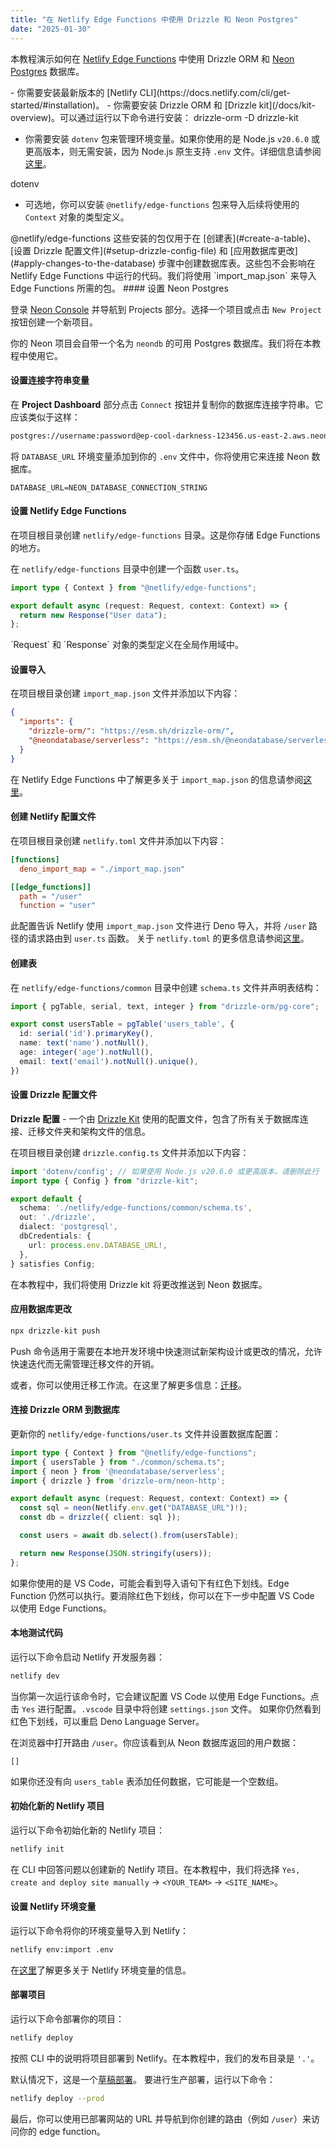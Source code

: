 ```yaml
---
title: "在 Netlify Edge Functions 中使用 Drizzle 和 Neon Postgres"
date: "2025-01-30"
---
```



本教程演示如何在 [Netlify Edge Functions](https://docs.netlify.com/edge-functions/overview/) 中使用 Drizzle ORM 和 [Neon Postgres](https://neon.tech/) 数据库。

<Prerequisites>
- 你需要安装最新版本的 [Netlify CLI](https://docs.netlify.com/cli/get-started/#installation)。
- 你需要安装 Drizzle ORM 和 [Drizzle kit](/docs/kit-overview)。可以通过运行以下命令进行安装：
<Npm>
drizzle-orm
-D drizzle-kit
</Npm>

- 你需要安装 `dotenv` 包来管理环境变量。如果你使用的是 Node.js `v20.6.0` 或更高版本，则无需安装，因为 Node.js 原生支持 `.env` 文件。详细信息请参阅[这里](https://nodejs.org/en/blog/release/v20.6.0#built-in-env-file-support)。
<Npm>
  dotenv
</Npm>

- 可选地，你可以安装 `@netlify/edge-functions` 包来导入后续将使用的 `Context` 对象的类型定义。
<Npm>
  @netlify/edge-functions
</Npm>
</Prerequisites>

<Callout type="warning">
这些安装的包仅用于在 [创建表](#create-a-table)、[设置 Drizzle 配置文件](#setup-drizzle-config-file) 和 [应用数据库更改](#apply-changes-to-the-database) 步骤中创建数据库表。这些包不会影响在 Netlify Edge Functions 中运行的代码。我们将使用 `import_map.json` 来导入 Edge Functions 所需的包。
</Callout>

<Steps>
#### 设置 Neon Postgres

登录 [Neon Console](https://console.neon.tech/app/projects) 并导航到 Projects 部分。选择一个项目或点击 `New Project` 按钮创建一个新项目。

你的 Neon 项目会自带一个名为 `neondb` 的可用 Postgres 数据库。我们将在本教程中使用它。

#### 设置连接字符串变量

在 **Project Dashboard** 部分点击 `Connect` 按钮并复制你的数据库连接字符串。它应该类似于这样：

```bash
postgres://username:password@ep-cool-darkness-123456.us-east-2.aws.neon.tech/neondb?sslmode=require
```

将 `DATABASE_URL` 环境变量添加到你的 `.env` 文件中，你将使用它来连接 Neon 数据库。

```text copy
DATABASE_URL=NEON_DATABASE_CONNECTION_STRING
```

#### 设置 Netlify Edge Functions

在项目根目录创建 `netlify/edge-functions` 目录。这是你存储 Edge Functions 的地方。

在 `netlify/edge-functions` 目录中创建一个函数 `user.ts`。

```typescript copy filename="netlify/edge-functions/user.ts"
import type { Context } from "@netlify/edge-functions";

export default async (request: Request, context: Context) => {
  return new Response("User data");
};
```

<Callout type="warning">
`Request` 和 `Response` 对象的类型定义在全局作用域中。
</Callout>

#### 设置导入

在项目根目录创建 `import_map.json` 文件并添加以下内容：

```json copy filename="import_map.json"
{
  "imports": {
    "drizzle-orm/": "https://esm.sh/drizzle-orm/",
    "@neondatabase/serverless": "https://esm.sh/@neondatabase/serverless"
  }
}
```

在 Netlify Edge Functions 中了解更多关于 `import_map.json` 的信息请参阅[这里](https://docs.netlify.com/edge-functions/api/#import-maps)。

#### 创建 Netlify 配置文件

在项目根目录创建 `netlify.toml` 文件并添加以下内容：

```toml copy filename="netlify.toml"
[functions]
  deno_import_map = "./import_map.json"

[[edge_functions]]
  path = "/user"
  function = "user"
```

此配置告诉 Netlify 使用 `import_map.json` 文件进行 Deno 导入，并将 `/user` 路径的请求路由到 `user.ts` 函数。
关于 `netlify.toml` 的更多信息请参阅[这里](https://docs.netlify.com/configure-builds/file-based-configuration/)。

#### 创建表

在 `netlify/edge-functions/common` 目录中创建 `schema.ts` 文件并声明表结构：

```typescript copy filename="netlify/edge-functions/common/schema.ts"
import { pgTable, serial, text, integer } from "drizzle-orm/pg-core";

export const usersTable = pgTable('users_table', {
  id: serial('id').primaryKey(),
  name: text('name').notNull(),
  age: integer('age').notNull(),
  email: text('email').notNull().unique(),
})
```

#### 设置 Drizzle 配置文件

**Drizzle 配置** - 一个由 [Drizzle Kit](/docs/kit-overview) 使用的配置文件，包含了所有关于数据库连接、迁移文件夹和架构文件的信息。

在项目根目录创建 `drizzle.config.ts` 文件并添加以下内容：

```typescript copy filename="drizzle.config.ts"
import 'dotenv/config'; // 如果使用 Node.js v20.6.0 或更高版本，请删除此行
import type { Config } from "drizzle-kit";

export default {
  schema: './netlify/edge-functions/common/schema.ts',
  out: './drizzle',
  dialect: 'postgresql',
  dbCredentials: {
    url: process.env.DATABASE_URL!,
  },
} satisfies Config;
```

在本教程中，我们将使用 Drizzle kit 将更改推送到 Neon 数据库。

#### 应用数据库更改

```bash copy
npx drizzle-kit push
```
<Callout type="warning">Push 命令适用于需要在本地开发环境中快速测试新架构设计或更改的情况，允许快速迭代而无需管理迁移文件的开销。</Callout>

或者，你可以使用迁移工作流。在这里了解更多信息：[迁移](/docs/migrations)。

#### 连接 Drizzle ORM 到数据库

更新你的 `netlify/edge-functions/user.ts` 文件并设置数据库配置：

```typescript copy filename="netlify/edge-functions/user.ts"
import type { Context } from "@netlify/edge-functions";
import { usersTable } from "./common/schema.ts";
import { neon } from '@neondatabase/serverless';
import { drizzle } from 'drizzle-orm/neon-http';

export default async (request: Request, context: Context) => {
  const sql = neon(Netlify.env.get("DATABASE_URL")!);
  const db = drizzle({ client: sql });

  const users = await db.select().from(usersTable);

  return new Response(JSON.stringify(users));
};
```

<Callout type="warning">
如果你使用的是 VS Code，可能会看到导入语句下有红色下划线。Edge Function 仍然可以执行。要消除红色下划线，你可以在下一步中配置 VS Code 以使用 Edge Functions。
</Callout>

#### 本地测试代码

运行以下命令启动 Netlify 开发服务器：

```bash copy
netlify dev
```

当你第一次运行该命令时，它会建议配置 VS Code 以使用 Edge Functions。点击 `Yes` 进行配置。`.vscode` 目录中将创建 `settings.json` 文件。
如果你仍然看到红色下划线，可以重启 Deno Language Server。

在浏览器中打开路由 `/user`。你应该看到从 Neon 数据库返回的用户数据：

```plaintext
[]
```

如果你还没有向 `users_table` 表添加任何数据，它可能是一个空数组。

#### 初始化新的 Netlify 项目

运行以下命令初始化新的 Netlify 项目：

```bash copy
netlify init
```

在 CLI 中回答问题以创建新的 Netlify 项目。在本教程中，我们将选择 `Yes, create and deploy site manually` -> `<YOUR_TEAM>` -> `<SITE_NAME>`。

#### 设置 Netlify 环境变量

运行以下命令将你的环境变量导入到 Netlify：

```bash copy
netlify env:import .env
```

在[这里](https://docs.netlify.com/environment-variables/get-started/)了解更多关于 Netlify 环境变量的信息。

#### 部署项目

运行以下命令部署你的项目：

```bash copy
netlify deploy
```

按照 CLI 中的说明将项目部署到 Netlify。在本教程中，我们的发布目录是 `'.'`。

默认情况下，这是一个[草稿部署](https://docs.netlify.com/cli/get-started/#draft-deploys)。
要进行生产部署，运行以下命令：

```bash copy
netlify deploy --prod
```

</Steps>

最后，你可以使用已部署网站的 URL 并导航到你创建的路由（例如 `/user`）来访问你的 edge function。
